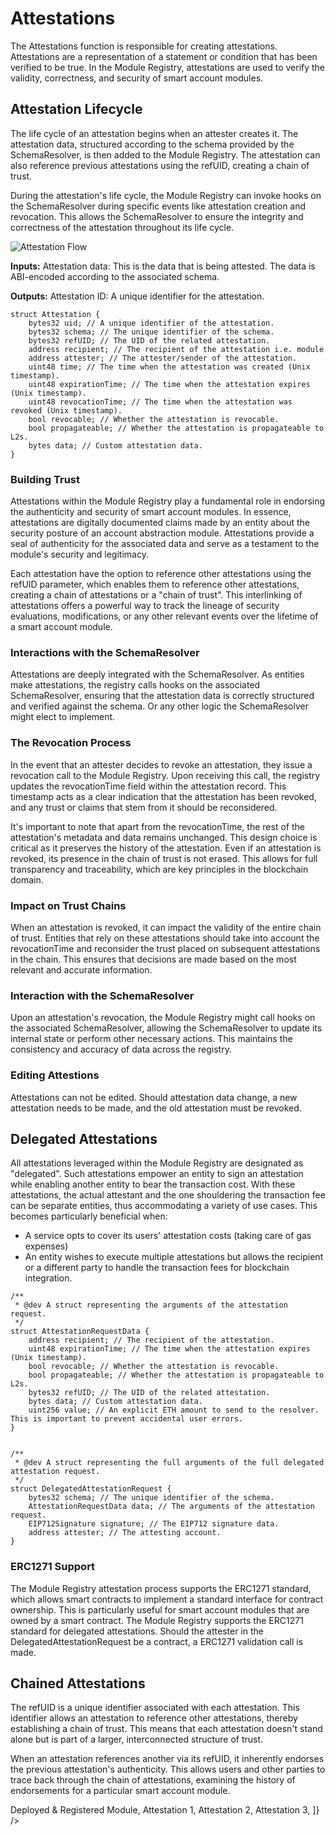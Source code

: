 # Attestations

The Attestations function is responsible for creating attestations. Attestations are a representation of a statement or condition that has been verified to be true. In the Module Registry, attestations are used to verify the validity, correctness, and security of smart account modules.

## Attestation Lifecycle

The life cycle of an attestation begins when an attester creates it. The attestation data, structured according to the schema provided by the SchemaResolver, is then added to the Module Registry. The attestation can also reference previous attestations using the refUID, creating a chain of trust.

During the attestation's life cycle, the Module Registry can invoke hooks on the SchemaResolver during specific events like attestation creation and revocation. This allows the SchemaResolver to ensure the integrity and correctness of the attestation throughout its life cycle.

<Fence className="bg-gray-100">![Attestation Flow](/images/docs/introduction/attestation-flow.svg)</Fence>

**Inputs:**
Attestation data: This is the data that is being attested. The data is ABI-encoded according to the associated schema.

**Outputs:**
Attestation ID: A unique identifier for the attestation.

```solidity
struct Attestation {
    bytes32 uid; // A unique identifier of the attestation.
    bytes32 schema; // The unique identifier of the schema.
    bytes32 refUID; // The UID of the related attestation.
    address recipient; // The recipient of the attestation i.e. module
    address attester; // The attester/sender of the attestation.
    uint48 time; // The time when the attestation was created (Unix timestamp).
    uint48 expirationTime; // The time when the attestation expires (Unix timestamp).
    uint48 revocationTime; // The time when the attestation was revoked (Unix timestamp).
    bool revocable; // Whether the attestation is revocable.
    bool propagateable; // Whether the attestation is propagateable to L2s.
    bytes data; // Custom attestation data.
}
```

### Building Trust

Attestations within the Module Registry play a fundamental role in endorsing the authenticity and security of smart account modules. In essence, attestations are digitally documented claims made by an entity about the security posture of an account abstraction module. Attestations provide a seal of authenticity for the associated data and serve as a testament to the module's security and legitimacy.

Each attestation have the option to reference other attestations using the refUID parameter, which enables them to reference other attestations, creating a chain of attestations or a "chain of trust". This interlinking of attestations offers a powerful way to track the lineage of security evaluations, modifications, or any other relevant events over the lifetime of a smart account module.

### Interactions with the SchemaResolver

Attestations are deeply integrated with the SchemaResolver. As entities make attestations, the registry calls hooks on the associated SchemaResolver, ensuring that the attestation data is correctly structured and verified against the schema. Or any other logic the SchemaResolver might elect to implement.

### The Revocation Process

In the event that an attester decides to revoke an attestation, they issue a revocation call to the Module Registry. Upon receiving this call, the registry updates the revocationTime field within the attestation record. This timestamp acts as a clear indication that the attestation has been revoked, and any trust or claims that stem from it should be reconsidered.

It's important to note that apart from the revocationTime, the rest of the attestation's metadata and data remains unchanged. This design choice is critical as it preserves the history of the attestation. Even if an attestation is revoked, its presence in the chain of trust is not erased. This allows for full transparency and traceability, which are key principles in the blockchain domain.

### Impact on Trust Chains

When an attestation is revoked, it can impact the validity of the entire chain of trust. Entities that rely on these attestations should take into account the revocationTime and reconsider the trust placed on subsequent attestations in the chain. This ensures that decisions are made based on the most relevant and accurate information.

### Interaction with the SchemaResolver

Upon an attestation's revocation, the Module Registry might call hooks on the associated SchemaResolver, allowing the SchemaResolver to update its internal state or perform other necessary actions. This maintains the consistency and accuracy of data across the registry.

### Editing Attestions

Attestations can not be edited. Should attestation data change, a new attestation needs to be made, and the old attestation must be revoked.

## Delegated Attestations

All attestations leveraged within the Module Registry are designated as "delegated".
Such attestations empower an entity to sign an attestation while enabling another entity to
bear the transaction cost. With these attestations, the actual attestant and the one shouldering the
transaction fee can be separate entities, thus accommodating a variety of use cases.
This becomes particularly beneficial when:

-   A service opts to cover its users' attestation costs (taking care of gas expenses)
-   An entity wishes to execute multiple attestations but allows the recipient or a different party to handle the transaction fees for blockchain integration.

```solidity
/**
 * @dev A struct representing the arguments of the attestation request.
 */
struct AttestationRequestData {
    address recipient; // The recipient of the attestation.
    uint48 expirationTime; // The time when the attestation expires (Unix timestamp).
    bool revocable; // Whether the attestation is revocable.
    bool propagateable; // Whether the attestation is propagateable to L2s.
    bytes32 refUID; // The UID of the related attestation.
    bytes data; // Custom attestation data.
    uint256 value; // An explicit ETH amount to send to the resolver. This is important to prevent accidental user errors.
}


/**
 * @dev A struct representing the full arguments of the full delegated attestation request.
 */
struct DelegatedAttestationRequest {
    bytes32 schema; // The unique identifier of the schema.
    AttestationRequestData data; // The arguments of the attestation request.
    EIP712Signature signature; // The EIP712 signature data.
    address attester; // The attesting account.
}
```

### ERC1271 Support

The Module Registry attestation process supports the ERC1271 standard, which allows smart contracts to implement a standard interface for contract ownership. This is particularly useful for smart account modules that are owned by a smart contract. The Module Registry supports the ERC1271 standard for delegated attestations.
Should the attester in the DelegatedAttestationRequest be a contract, a ERC1271 validation call is made.

## Chained Attestations

The refUID is a unique identifier associated with each attestation. This identifier allows an attestation to reference other attestations, thereby establishing a chain of trust. This means that each attestation doesn't stand alone but is part of a larger, interconnected structure of trust.

When an attestation references another via its refUID, it inherently endorses the previous attestation's authenticity. This allows users and other parties to trace back through the chain of attestations, examining the history of endorsements for a particular smart account module.

<div className="grid gap-y-4">
	<Steps
		Chain
		steps={[
			<span>Deployed & Registered Module</span>,
			<span>Attestation 1</span>,
			<span>Attestation 2</span>,
			<span>Attestation 3</span>,
		]}
	/>
</div>
